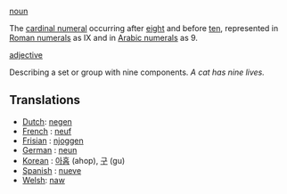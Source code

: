 [[noun]]

The [[cardinal numeral]] occurring after [[eight]] and before [[ten]], represented in [[Roman numerals]] as IX and in [[Arabic numerals]] as 9.

[[adjective]]

Describing a set or group with nine components. ''A cat has nine lives.''

==Translations==
*[[Dutch]]: [[negen]]
*[[French]] : [[neuf]]
*[[Frisian]] : [[njoggen]]
*[[German]] : [[neun]]
*[[Korean]] : [[아홉]] (ahop), [[구]] (gu)
*[[Spanish]] : [[nueve]]
*[[Welsh]]: [[naw]]